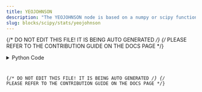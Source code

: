 ```yaml
---
title: YEOJOHNSON
description: "The YEOJOHNSON node is based on a numpy or scipy function."
slug: blocks/scipy/stats/yeojohnson
---
```


{/* DO NOT EDIT THIS FILE! IT IS BEING AUTO GENERATED */}
{/* PLEASE REFER TO THE CONTRIBUTION GUIDE ON THE DOCS PAGE */}


<PythonDocsDisplay docstring={docstring} />
<details>
<summary>Python Code</summary>



<Code code={pythonCode} lang="py" wrap theme="dracula" />

[Find this Flojoy Block on GitHub](https://github.com/flojoy-ai/blocks/blob/main/blocks/SCIPY/STATS/YEOJOHNSON/YEOJOHNSON.py)

</details>

{/* DO NOT EDIT THIS FILE! IT IS BEING AUTO GENERATED */}
{/* PLEASE REFER TO THE CONTRIBUTION GUIDE ON THE DOCS PAGE */}
